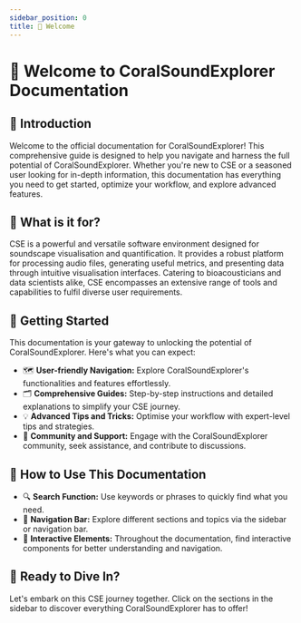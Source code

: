 ```yaml
---
sidebar_position: 0
title: 🚀 Welcome
---
```




# 🚀 Welcome to CoralSoundExplorer Documentation

## 👋 Introduction

<Fragment>
  Welcome to the official documentation for CoralSoundExplorer! This
  comprehensive guide is designed to help you navigate and harness the full
  potential of CoralSoundExplorer. Whether you're new to <CseIcon /> CSE or a
  seasoned user looking for in-depth information, this documentation has
  everything you need to get started, optimize your workflow, and explore
  advanced features.
</Fragment>

## 🤔 What is it for?

<UserFlowImage />

<Fragment>
  <CseIcon /> CSE is a powerful and versatile software environment designed for
  soundscape visualisation and quantification. It provides a robust platform for
  processing audio files, generating useful metrics, and presenting data through
  intuitive visualisation interfaces. Catering to bioacousticians and data
  scientists alike, <CseIcon /> CSE encompasses an extensive range of tools and
  capabilities to fulfil diverse user requirements.
</Fragment>

## 🏃 Getting Started

<Fragment>
  This documentation is your gateway to unlocking the potential of
  CoralSoundExplorer. Here's what you can expect:
</Fragment>

- 🗺️ **User-friendly Navigation:** Explore CoralSoundExplorer's functionalities and
  features effortlessly.
- 🗂️ **Comprehensive Guides:** Step-by-step instructions and detailed explanations
  to simplify your <CseIcon /> CSE journey.
- 💡 **Advanced Tips and Tricks:** Optimise your workflow with expert-level tips
  and strategies.
- 🤝 **Community and Support:** Engage with the CoralSoundExplorer community, seek
  assistance, and contribute to discussions.

## 📖 How to Use This Documentation

- 🔍 **Search Function:** Use keywords or phrases to quickly find what you
  need.
- 🚪 **Navigation Bar:** Explore different sections and topics via the sidebar
  or navigation bar.
- 🔵 **Interactive Elements:** Throughout the documentation, find interactive
  components for better understanding and navigation.

## 🎉 Ready to Dive In?

<Fragment>
  Let's embark on this <CseIcon /> CSE journey together. Click on the sections
  in the sidebar to discover everything CoralSoundExplorer has to offer!
</Fragment>
